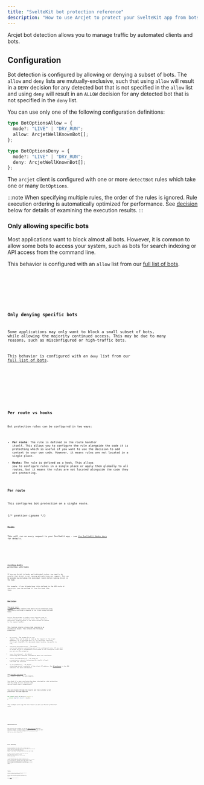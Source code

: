 ```yaml
---
title: "SvelteKit bot protection reference"
description: "How to use Arcjet to protect your SvelteKit app from bots."
---
```



Arcjet bot detection allows you to manage traffic by automated clients and bots.

## Configuration

Bot detection is configured by allowing or denying a subset of bots. The `allow`
and `deny` lists are mutually-exclusive, such that using `allow` will result in
a `DENY` decision for any detected bot that is not specified in the `allow` list
and using `deny` will result in an `ALLOW` decision for any detected bot that is
not specified in the `deny` list.

You can use only one of the following configuration definitions:

```ts
type BotOptionsAllow = {
  mode?: "LIVE" | "DRY_RUN";
  allow: ArcjetWellKnownBot[];
};
```

```ts
type BotOptionsDeny = {
  mode?: "LIVE" | "DRY_RUN";
  deny: ArcjetWellKnownBot[];
};
```

The `arcjet` client is configured with one or more `detectBot` rules which take
one or many `BotOptions`.

:::note
When specifying multiple rules, the order of the rules is ignored. Rule
execution ordering is automatically optimized for performance. See
[decision](#decision) below for details of examining the execution results.
:::

### Only allowing specific bots

Most applications want to block almost all bots. However, it is common to allow
some bots to access your system, such as bots for search indexing or API
access from the command line.

This behavior is configured with an `allow` list from our [full list of
bots](https://arcjet.com/bot-list).

<Tabs>
  <TabItem label="TS">
    <Code code={AllowingBotsTS} lang="ts" title="/src/hooks.server.ts" />
  </TabItem>
  <TabItem label="JS">
    <Code code={AllowingBotsJS} lang="js" title="/src/hooks.server.js" />
  </TabItem>
</Tabs>

### Only denying specific bots

Some applications may only want to block a small subset of bots, while allowing
the majority continued access. This may be due to many reasons, such as
misconfigured or high-traffic bots.

This behavior is configured with an `deny` list from our [full list of
bots](https://arcjet.com/bot-list).

<Tabs>
  <TabItem label="TS">
    <Code code={DenyingBotsTS} lang="ts" title="/src/hooks.server.ts" />
  </TabItem>
  <TabItem label="JS">
    <Code code={DenyingBotsJS} lang="js" title="/src/hooks.server.js" />
  </TabItem>
</Tabs>

## Per route vs hooks

Bot protection rules can be configured in two ways:

- **Per route**: The rule is defined in the route handler itself. This allows
  you to configure the rule alongside the code it is protecting which is useful
  if you want to use the decision to add context to your own code. However, it
  means rules are not located in a single place.
- **Hooks**: The rule is defined as a hook. This allows you to
  configure rules in a single place or apply them globally to all routes, but
  it means the rules are not located alongside the code they are protecting.

### Per route

This configures bot protection on a single route.

{/* prettier-ignore */}
<Tabs>
<TabItem label="TS">
<Code
  code={PerRouteTS}
  lang="ts"
  title="/src/routes/api/arcjet/+server.ts"
/>
</TabItem>
<TabItem label="JS">
<Code
  code={PerRouteJS}
  lang="js"
  title="/src/routes/api/arcjet/+server.js"
/>
</TabItem>
</Tabs>

### Hooks

This will run on every request to your SvelteKit app - see
[the SvelteKit Hooks docs](https://kit.svelte.dev/docs/hooks) for details.

<Tabs>
  <TabItem label="TS">
    <Code code={Step3TS} lang="ts" title="/src/hooks.server.ts" />
  </TabItem>
  <TabItem label="JS">
    <Code code={Step3JS} lang="js" title="/src/hooks.server.js" />
  </TabItem>
</Tabs>

### Avoiding double protection with hooks

If you use Arcjet in hooks and individual routes, you need to be careful
that Arcjet is not running multiple times per request. This can be avoided by
excluding the individual routes before running Arcjet in the hook.

For example, if you already have rules defined in the API route
at `/api/arcjet`, you can exclude it from the hook like this:

<Code code={HookMatcher} lang="ts" title="/src/hooks.server.ts" />

## Decision

The [quick start example](/bot-protection/quick-start/sveltekit) will deny requests
that match the bot detection rules, immediately returning a response to the
client using SvelteKit hooks.

Arcjet also provides a single `protect` function that is used to execute your
protection rules. This requires a `RequestEvent` property which is the event
context as passed to the request handler.

This function returns a `Promise` that resolves to an
`ArcjetDecision` object. This contains the following properties:

- `id` (`string`) - The unique ID for the request. This can be used to look up
  the request in the Arcjet dashboard. It is prefixed with `req_` for decisions
  involving the Arcjet cloud API. For decisions taken locally, the prefix is
  `lreq_`.
- `conclusion` (`ArcjetConclusion`) - The final conclusion based on evaluating
  each of the configured rules. If you wish to accept Arcjet's recommended
  action based on the configured rules then you can use this property.
- `reason` (`ArcjetReason`) - An object containing more detailed
  information about the conclusion.
- `results` (`ArcjetRuleResult[]`) - An array of `ArcjetRuleResult` objects
  containing the results of each rule that was executed.
- `ip` (`ArcjetIpDetails`) - An object containing Arcjet's analysis of the
  client IP address. See [IP analysis](/reference/sveltekit/#ip-analysis) in the
  SDK reference for more information.

See [the SDK reference](/reference/sveltekit#results) for more details about the
rule results.

You check if a deny conclusion has been returned by a bot protection rule by
using `decision.isDenied()` and `decision.reason.isBot()` respectively.

You can iterate through the results and check whether a bot protection rule was
applied:

```ts
for (const result of decision.results) {
  console.log("Rule Result", result);
}
```

This example will log the full result as well as the bot protection rule:

<Tabs>
  <TabItem label="TS">
    <Code
      code={DecisionLogTS}
      title="/src/routes/api/arcjet/+server.ts"
      lang="ts"
    />
  </TabItem>
  <TabItem label="JS">
    <Code
      code={DecisionLogJS}
      title="/src/routes/api/arcjet/+server.js"
      lang="js"
    />
  </TabItem>
</Tabs>

### Identified bots

The decision also contains all of the [identified
bots](/bot-protection/identifying-bots) detected from the request. A request may
be identified as zero, one, or more bots—all of which will be available on the
`decision.allowed` and `decision.denied` properties.

<Tabs>
  <TabItem label="TS">
    <Code code={IdentifiedBotsTS} lang="ts" />
  </TabItem>
  <TabItem label="JS">
    <Code code={IdentifiedBotsJS} lang="js" />
  </TabItem>
</Tabs>

## Error handling

Arcjet is designed to fail open so that a service issue or misconfiguration does
not block all requests. The SDK will also time out and fail open after 1000ms
when `NODE_ENV` or `ARCJET_ENV` is `development` and 500ms otherwise. However,
in most cases, the response time will be less than 20-30ms.

If there is an error condition, Arcjet will return an
`ERROR` type and you can check the `reason` property for more information, like
accessing `decision.reason.message`.

:::note
Please be aware that requests without `User-Agent` headers can not be identified
as any particular bot and will be marked as an errored decision. Developers
should take caution to check `decision.isErrored()` and decide if you want to
allow or deny the request. Our recommendation is to block requests without
`User-Agent` headers because most clients always send this header.
:::

<Tabs>
  <TabItem label="TS">
    <Code code={ErrorsTS} title="/app/api/arcjet/route.ts" lang="ts" />
  </TabItem>
  <TabItem label="JS">
    <Code code={ErrorsJS} title="/app/api/arcjet/route.js" lang="js" />
  </TabItem>
</Tabs>

## Testing

Arcjet runs the same in any environment, including locally and in CI. You can
use the `mode` set to `DRY_RUN` to log the results of rule execution without
blocking any requests.

We have an example test framework you can use to automatically test your rules.
Arcjet can also be triggered based using a sample of your traffic.

See the [Testing](/testing) section of the docs for details.

<Comments />
